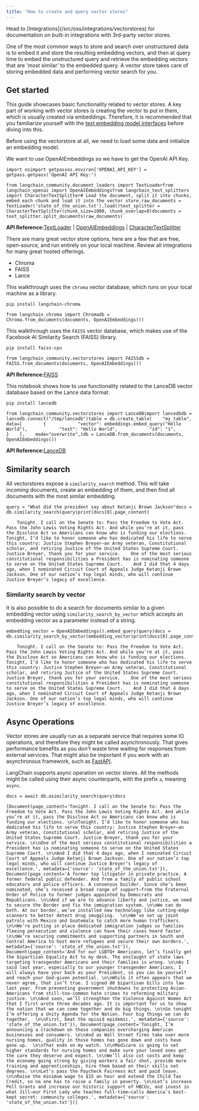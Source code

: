 ```yaml
---
title: "How to create and query vector stores"
---
```


<Info>
  Head to [Integrations](/src/oss/integrations/vectorstores) for documentation on built-in integrations with 3rd-party vector stores.
</Info>

One of the most common ways to store and search over unstructured data is to embed it and store the resulting embedding vectors, and then at query time to embed the unstructured query and retrieve the embedding vectors that are 'most similar' to the embedded query. A vector store takes care of storing embedded data and performing vector search for you.

## Get started

This guide showcases basic functionality related to vector stores. A key part of working with vector stores is creating the vector to put in them, which is usually created via embeddings. Therefore, it is recommended that you familiarize yourself with the [text embedding model interfaces](/src/oss/how_to/embed_text) before diving into this.

Before using the vectorstore at all, we need to load some data and initialize an embedding model.

We want to use OpenAIEmbeddings so we have to get the OpenAI API Key.

```
import osimport getpassos.environ['OPENAI_API_KEY'] = getpass.getpass('OpenAI API Key:')
```

```
from langchain_community.document_loaders import TextLoaderfrom langchain_openai import OpenAIEmbeddingsfrom langchain_text_splitters import CharacterTextSplitter# Load the document, split it into chunks, embed each chunk and load it into the vector store.raw_documents = TextLoader('state_of_the_union.txt').load()text_splitter = CharacterTextSplitter(chunk_size=1000, chunk_overlap=0)documents = text_splitter.split_documents(raw_documents)
```

**API Reference:**[TextLoader](https://python.langchain.com/api_reference/community/document_loaders/langchain_community.document_loaders.text.TextLoader.html) | [OpenAIEmbeddings](https://python.langchain.com/api_reference/openai/embeddings/langchain_openai.embeddings.base.OpenAIEmbeddings.html) | [CharacterTextSplitter](https://python.langchain.com/api_reference/text_splitters/character/langchain_text_splitters.character.CharacterTextSplitter.html)

There are many great vector store options, here are a few that are free, open-source, and run entirely on your local machine. Review all integrations for many great hosted offerings.

* Chroma
* FAISS
* Lance

This walkthrough uses the `chroma` vector database, which runs on your local machine as a library.

```
pip install langchain-chroma
```

```
from langchain_chroma import Chromadb = Chroma.from_documents(documents, OpenAIEmbeddings())
```

This walkthrough uses the `FAISS` vector database, which makes use of the Facebook AI Similarity Search (FAISS) library.

```
pip install faiss-cpu
```

```
from langchain_community.vectorstores import FAISSdb = FAISS.from_documents(documents, OpenAIEmbeddings())
```

**API Reference:**[FAISS](https://python.langchain.com/api_reference/community/vectorstores/langchain_community.vectorstores.faiss.FAISS.html)

This notebook shows how to use functionality related to the LanceDB vector database based on the Lance data format.

```
pip install lancedb
```

```
from langchain_community.vectorstores import LanceDBimport lancedbdb = lancedb.connect("/tmp/lancedb")table = db.create_table(    "my_table",    data=[        {            "vector": embeddings.embed_query("Hello World"),            "text": "Hello World",            "id": "1",        }    ],    mode="overwrite",)db = LanceDB.from_documents(documents, OpenAIEmbeddings())
```

**API Reference:**[LanceDB](https://python.langchain.com/api_reference/community/vectorstores/langchain_community.vectorstores.lancedb.LanceDB.html)

## Similarity search

All vectorstores expose a `similarity_search` method. This will take incoming documents, create an embedding of them, and then find all documents with the most similar embedding.

```
query = "What did the president say about Ketanji Brown Jackson"docs = db.similarity_search(query)print(docs[0].page_content)
```

```
    Tonight. I call on the Senate to: Pass the Freedom to Vote Act. Pass the John Lewis Voting Rights Act. And while you’re at it, pass the Disclose Act so Americans can know who is funding our elections.    Tonight, I’d like to honor someone who has dedicated his life to serve this country: Justice Stephen Breyer—an Army veteran, Constitutional scholar, and retiring Justice of the United States Supreme Court. Justice Breyer, thank you for your service.    One of the most serious constitutional responsibilities a President has is nominating someone to serve on the United States Supreme Court.    And I did that 4 days ago, when I nominated Circuit Court of Appeals Judge Ketanji Brown Jackson. One of our nation’s top legal minds, who will continue Justice Breyer’s legacy of excellence.
```

### Similarity search by vector

It is also possible to do a search for documents similar to a given embedding vector using `similarity_search_by_vector` which accepts an embedding vector as a parameter instead of a string.

```
embedding_vector = OpenAIEmbeddings().embed_query(query)docs = db.similarity_search_by_vector(embedding_vector)print(docs[0].page_content)
```

```
    Tonight. I call on the Senate to: Pass the Freedom to Vote Act. Pass the John Lewis Voting Rights Act. And while you’re at it, pass the Disclose Act so Americans can know who is funding our elections.    Tonight, I’d like to honor someone who has dedicated his life to serve this country: Justice Stephen Breyer—an Army veteran, Constitutional scholar, and retiring Justice of the United States Supreme Court. Justice Breyer, thank you for your service.    One of the most serious constitutional responsibilities a President has is nominating someone to serve on the United States Supreme Court.    And I did that 4 days ago, when I nominated Circuit Court of Appeals Judge Ketanji Brown Jackson. One of our nation’s top legal minds, who will continue Justice Breyer’s legacy of excellence.
```

## Async Operations

Vector stores are usually run as a separate service that requires some IO operations, and therefore they might be called asynchronously. That gives performance benefits as you don't waste time waiting for responses from external services. That might also be important if you work with an asynchronous framework, such as [FastAPI](https://fastapi.tiangolo.com/).

LangChain supports async operation on vector stores. All the methods might be called using their async counterparts, with the prefix `a`, meaning `async`.

```
docs = await db.asimilarity_search(query)docs
```

```
[Document(page_content='Tonight. I call on the Senate to: Pass the Freedom to Vote Act. Pass the John Lewis Voting Rights Act. And while you’re at it, pass the Disclose Act so Americans can know who is funding our elections. \n\nTonight, I’d like to honor someone who has dedicated his life to serve this country: Justice Stephen Breyer—an Army veteran, Constitutional scholar, and retiring Justice of the United States Supreme Court. Justice Breyer, thank you for your service. \n\nOne of the most serious constitutional responsibilities a President has is nominating someone to serve on the United States Supreme Court. \n\nAnd I did that 4 days ago, when I nominated Circuit Court of Appeals Judge Ketanji Brown Jackson. One of our nation’s top legal minds, who will continue Justice Breyer’s legacy of excellence.', metadata={'source': 'state_of_the_union.txt'}), Document(page_content='A former top litigator in private practice. A former federal public defender. And from a family of public school educators and police officers. A consensus builder. Since she’s been nominated, she’s received a broad range of support—from the Fraternal Order of Police to former judges appointed by Democrats and Republicans. \n\nAnd if we are to advance liberty and justice, we need to secure the Border and fix the immigration system. \n\nWe can do both. At our border, we’ve installed new technology like cutting-edge scanners to better detect drug smuggling.  \n\nWe’ve set up joint patrols with Mexico and Guatemala to catch more human traffickers.  \n\nWe’re putting in place dedicated immigration judges so families fleeing persecution and violence can have their cases heard faster. \n\nWe’re securing commitments and supporting partners in South and Central America to host more refugees and secure their own borders.', metadata={'source': 'state_of_the_union.txt'}), Document(page_content='And for our LGBTQ+ Americans, let’s finally get the bipartisan Equality Act to my desk. The onslaught of state laws targeting transgender Americans and their families is wrong. \n\nAs I said last year, especially to our younger transgender Americans, I will always have your back as your President, so you can be yourself and reach your God-given potential. \n\nWhile it often appears that we never agree, that isn’t true. I signed 80 bipartisan bills into law last year. From preventing government shutdowns to protecting Asian-Americans from still-too-common hate crimes to reforming military justice. \n\nAnd soon, we’ll strengthen the Violence Against Women Act that I first wrote three decades ago. It is important for us to show the nation that we can come together and do big things. \n\nSo tonight I’m offering a Unity Agenda for the Nation. Four big things we can do together.  \n\nFirst, beat the opioid epidemic.', metadata={'source': 'state_of_the_union.txt'}), Document(page_content='Tonight, I’m announcing a crackdown on these companies overcharging American businesses and consumers. \n\nAnd as Wall Street firms take over more nursing homes, quality in those homes has gone down and costs have gone up.  \n\nThat ends on my watch. \n\nMedicare is going to set higher standards for nursing homes and make sure your loved ones get the care they deserve and expect. \n\nWe’ll also cut costs and keep the economy going strong by giving workers a fair shot, provide more training and apprenticeships, hire them based on their skills not degrees. \n\nLet’s pass the Paycheck Fairness Act and paid leave.  \n\nRaise the minimum wage to $15 an hour and extend the Child Tax Credit, so no one has to raise a family in poverty. \n\nLet’s increase Pell Grants and increase our historic support of HBCUs, and invest in what Jill—our First Lady who teaches full-time—calls America’s best-kept secret: community colleges.', metadata={'source': 'state_of_the_union.txt'})]
```
